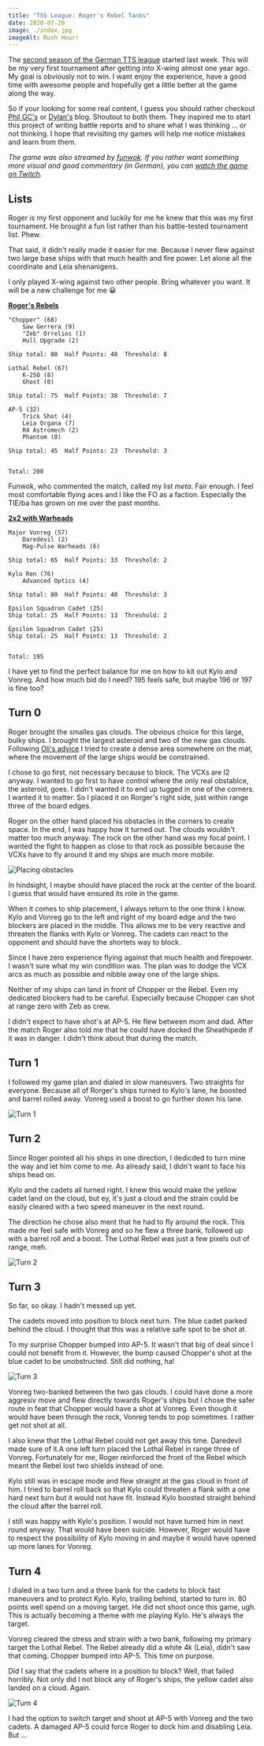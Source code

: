 ```yaml
---
title: "TSS League: Roger's Rebel Tanks"
date: 2020-07-20
image: ./index.jpg
imageAlt: Rush Hour!
---
```


The [second season of the German TTS league](https://www.tabletop.to/xwing-tabletop-simulator-liga-deutschland) started last week. This will be my very first tournament after getting into X-wing almost one year ago. My goal is obviously not to win. I want enjoy the experience, have a good time with awesome people and hopefully get a little better at the game along the way.


So if your looking for some real content, I guess you should rather checkout [Phil GC's](https://suchanxwinghipster.wordpress.com/) or [Dylan's](http://dylan-jones.co.uk/) blog. Shoutout to both them. They inspired me to start this project of writing battle reports and to share what I was thinking ... or not thinking. I hope that revisiting my games will help me notice mistakes and learn from them.

*The game was also streamed by [funwok](https://www.twitch.tv/funwok). If you rather want something more visual and good commentary (in German), you can [watch the game on Twitch](https://www.twitch.tv/videos/680608539).*

## Lists

Roger is my first opponent and luckily for me he knew that this was my first tournament. He brought a fun list rather than his battle-tested tournament list. Phew.

That said, it didn't really made it easier for me. Because I never flew against two large base ships with that much health and fire power. Let alone all the coordinate and Leia shenanigens.

I only played X-wing against two other people. Bring whatever you want. It will be a new challenge for me 😀

**[Roger's Rebels](https://raithos.github.io/?f=Rebel%20Alliance&d=v8ZsZ200Z63XWWW58W65W164WWY64XWWW314WWWW148Y72X133W46WW5W167&sn=Unnamed%20Squadron&obs=)**

```
"Chopper" (68)    
    Saw Gerrera (9)    
    "Zeb" Orrelios (1)    
    Hull Upgrade (2)    
    
Ship total: 80  Half Points: 40  Threshold: 8    
    
Lothal Rebel (67)    
    K-2SO (8)    
    Ghost (0)    
    
Ship total: 75  Half Points: 38  Threshold: 7    
    
AP-5 (32)    
    Trick Shot (4)    
    Leia Organa (7)    
    R4 Astromech (2)    
    Phantom (0)    
    
Ship total: 45  Half Points: 23  Threshold: 3    
    
    
Total: 200
```

Funwok, who commented the match, called my list *meta*. Fair enough. I feel most comfortable flying aces and I like the FO as a faction. Especially the TIE/ba has grown on me over the past months.

**[2x2 with Warheads](https://raithos.github.io/?f=First%20Order&d=v8ZsZ200Z381X117WW311WY236XW186WWY269XWY269XW&sn=Unnamed%20Squadron&obs=coreasteroid5,gascloud4,gascloud5)**

```
Major Vonreg (57)    
    Daredevil (2)    
    Mag-Pulse Warheads (6)    
    
Ship total: 65  Half Points: 33  Threshold: 2    
    
Kylo Ren (76)    
    Advanced Optics (4)    
    
Ship total: 80  Half Points: 40  Threshold: 3    
    
Epsilon Squadron Cadet (25)    
Ship total: 25  Half Points: 13  Threshold: 2    
    
Epsilon Squadron Cadet (25)    
Ship total: 25  Half Points: 13  Threshold: 2    
    
    
Total: 195    
````

I have yet to find the perfect balance for me on how to kit out Kylo and Vonreg. And how much bid do I need? 195 feels safe, but maybe 196 or 197 is fine too?

## Turn 0

Roger brought the smalles gas clouds. The obvious choice for this large, bulky ships. I brought the largest asteroid and two of the new gas clouds. Following [Oli's advice](https://www.youtube.com/watch?v=FCfxSF4itv8) I tried to create a dense area somewhere on the mat, where the movement of the large ships would be constrained.

I chose to go first, not necessary because to block. The VCXs are I2 anyway. I wanted to go first to have control where the only real obstablce, the asteroid, goes. I didn't wanted it to end up tugged in one of the corners. I wanted it to matter. So I placed it on Rorger's right side, just within range three of the board edges.

Roger on the other hand placed his obstacles in the corners to create space. In the end, I was happy how it turned out. The clouds wouldn't matter too much anyway. The rock on the other hand was my focal point. I wanted the fight to happen as close to that rock as possible because the VCXs have to fly around it and my ships are much more mobile.

![Placing obstacles](./0.jpg)

In hindsight, I maybe should have placed the rock at the center of the board. I guess that would have ensured its role in the game.

When it comes to ship placement, I always return to the one think I know. Kylo and Vonreg go to the left and right of my board edge and the two blockers are placed in the middle. This allows me to be very reactive and threaten the flanks with Kylo or Vonreg. The cadets can react to the opponent and should have the shortets way to block.

Since I have zero experience flying against that much health and firepower. I wasn't sure what my win condition was. The plan was to dodge the VCX arcs as much as possible and nibble away one of the large ships.

Neither of my ships can land in front of Chopper or the Rebel. Even my dedicated blockers had to be careful. Especially because Chopper can shot at range zero with Zeb as crew.

I didn't expect to have shot's at AP-5. He flew between mom and dad. After the match Roger also told me that he could have docked the Sheathipede if it was in danger. I didn't think about that during the match.

## Turn 1

I followed my game plan and dialed in slow maneuvers. Two straights for everyone. Because all of Rorger's ships turned to Kylo's lane, he boosted and barrel rolled away. Vonreg used a boost to go further down his lane.

![Turn 1](./1.jpg)

## Turn 2

Since Roger pointed all his ships in one direction, I dedicded to turn mine the way and let him come to me. As already said, I didn't want to face his ships head on.

Kylo and the cadets all turned right. I knew this would make the yellow cadet land on the cloud, but ey, it's just a cloud and the strain could be easily cleared with a two speed maneuver in the next round.

The direction he chose also ment that he had to fly around the rock. This made me feel safe with Vonreg and so he flew a three bank, followed up with a barrel roll and a boost. The Lothal Rebel was just a few pixels out of range, meh.

![Turn 2](./2.jpg)

## Turn 3

So far, so okay. I hadn't messed up yet.

The cadets moved into position to block next turn. The blue cadet parked behind the cloud. I thought that this was a relative safe spot to be shot at.

To my surprise Chopper bumped into AP-5. It wasn't that big of deal since I could not benefit from it. However, the bump caused Chopper's shot at the blue cadet to be unobstructed. Still did nothing, ha!

![Turn 3](./3.jpg)

Vonreg two-banked between the two gas clouds. I could have done a more aggresiv move and flew directly towards Roger's ships but I chose the safer route in feat that Chopper would have a shot at Vonreg. Even though it would have been through the rock, Vonreg tends to pop sometimes. I rather get not shot at all.

I also knew that the Lothal Rebel could not get away this time. Daredevil made sure of it.A one left turn placed the Lothal Rebel in range three of Vonreg. Fortunately for me, Roger reinforced the front of the Rebel which meant the Rebel lost two shields instead of one.

Kylo still was in escape mode and flew straight at the gas cloud in front of him. I tried to barrel roll back so that Kylo could threaten a flank with a one hard next turn but it would not have fit. Instead Kylo boosted straight behind the cloud after the barrel roll.

I still was happy with Kylo's position. I would not have turned him in next round anyway. That would have been suicide. However, Roger would have to respect the possibility of Kylo moving in and maybe it would have opened up more lanes for Vonreg.

## Turn 4

I dialed in a two turn and a three bank for the cadets to block fast maneuvers and to protect Kylo. Kylo, trailing behind, started to turn in. 80 points well spend on a moving target. He did not shoot once this game, ugh. This is actually becoming a theme with me playing Kylo. He's always the target.

Vonreg cleared the stress and strain with a two bank, following my primary target the Lothal Rebel. The Rebel already did a white 4k (Leia), didn't saw that coming. Chopper bumped into AP-5. This time on purpose.

Did I say that the cadets where in a position to block? Well, that failed horribly. Not only did I not block any of Roger's ships, the yellow cadet also landed on a cloud. Again.

![Turn 4](./4.jpg)

I had the option to switch target and shoot at AP-5 with Vonreg and the two cadets. A damaged AP-5 could force Roger to dock him and disabling Leia. But ...